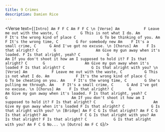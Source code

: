 ```yaml
---
title: 9 Crimes
description: Damien Rice
---
```



<Verse text={`
[Intro]
Am F F C
Am F F C
 \n
[Verse]
         Am           F
Leave me out with the waste,
        C          G
This is not what I do.
         Am            F
It's the wrong kind of place
      C           G
To be thinking of you.
         Am    F
It's the wrong time,
    C        G
For somebody new
       Am    F
It's a small crime,
         C      G
And I've got no excuse.
\n
[Chorus]
        Am    F
Is that alright?
C       G                  Am
Give my gun away when it's loaded.
        F
Is that alright, yeah?
C            G                             Am
If you don't shoot it how am I supposed to hold it?
         F
Is that alright?
C       G                  Am
Give my gun away when it's loaded
        F
Is that alright?
        C            G
Is that alright with you?
\n
[Verse]
         Am           F
Leave me out with the waste,
        C          G
This is not what I do.
         Am            F
It's the wrong kind of place
      C           G
To be cheating on you.
         Am    F
It's the wrong time,
    C        G
She's pulling me through.
       Am    F
It's a small crime,
         C      G
And I've got no excuse.
\n
[Chorus]
        Am    F
Is that alright?
C       G                  Am
Give my gun away when it's loaded.
        F
Is that alright, yeah?
C            G                             Am
If you don't shoot it how am I supposed to hold it?
         F
Is that alright?
C       G                  Am
Give my gun away when it's loaded
        F
Is that alright?
        C            G
Is that alright with you?
\n
[Bridge]
        Am F C G
Is that alright?
        Am F C G
Is that alright?
        Am               F C G
Is that alright with you?
        Am
Is that alright?
        F
Is that alright?
        C            G
Is that alright with you?
Am F C G
No...
\n
[Outro]
Am F C G
`}/>
